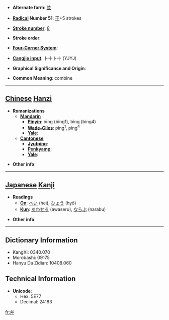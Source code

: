 * '''Alternate form''': [[並]]

* '''[[Wiktionary:Chinese radical index| Radical]] Number 51''': [[Wiktionary:Chinese radical index 干|干]]+5 strokes

* '''[[Wiktionary:Chinese total strokes index|Stroke number]]''': [[Wiktionary:Chinese total strokes index 8|8]]

* '''Stroke order''': 

* '''[[Wiktionary:Chinese four corner index|Four-Corner System]]''': 

* '''[[Wiktionary:Chinese Cangjie index|Cangjie input]]''': 卜十卜十 (YJYJ)

* '''Graphical Significance and Origin''': 

* '''Common Meaning''': combine

----

== [[Chinese]] [[Hanzi]] ==

* '''Romanizations'''
** '''[[Mandarin]]'''
*** '''[[Pinyin]]''': bīng (bing1), bìng (bing4)
*** '''[[Wade-Giles]]''': ping<sup>1</sup>, ping<sup>4</sup>
*** '''[[Yale]]''': 
** '''[[Cantonese]]'''
*** '''[[Jyutping]]''':
*** '''[[Penkyamp]]''': 
*** '''[[Yale]]''': 

* '''Other info''': 

----

== [[Japanese]] [[Kanji]] ==

* '''Readings'''
** '''[[On]]''': [[へい]] (hei), [[ひょう]] (hyō)
** '''[[Kun]]''': [[あわせる]] (awaseru), [[ならぶ]] (narabu)

* '''Other info''':  

----

== Dictionary Information ==

* KangXi: 0340.070
* Morobashi: 09175
* Hanyu Da Zidian: 10408.060

== Technical Information ==

* '''Unicode''':
** Hex: 5E77
** Decimal: 24183

[[fr:幷]]